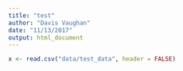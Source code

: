 ```yaml
---
title: "test"
author: "Davis Vaughan"
date: "11/13/2017"
output: html_document
---
```


```r
x <- read.csv("data/test_data", header = FALSE)
```

